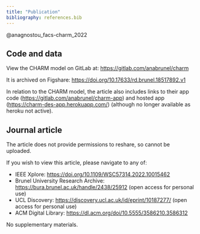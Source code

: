 ```yaml
---
title: "Publication"
bibliography: references.bib
---
```


@anagnostou_facs-charm_2022

## Code and data

View the CHARM model on GitLab at: <https://gitlab.com/anabrunel/charm>

It is archived on Figshare: <https://doi.org/10.17633/rd.brunel.18517892.v1>

In relation to the CHARM model, the article also includes links to their app code (<https://gitlab.com/anabrunel/charm-app>) and hosted app (<https://charm-des-app.herokuapp.com/>) (although no longer available as heroku not active).

## Journal article

The article does not provide permissions to reshare, so cannot be uploaded.

If you wish to view this article, please navigate to any of:

* IEEE Xplore: <https://doi.org/10.1109/WSC57314.2022.10015462>
* Brunel University Research Archive: <https://bura.brunel.ac.uk/handle/2438/25912> (open access for personal use)
* UCL Discovery: <https://discovery.ucl.ac.uk/id/eprint/10187277/> (open access for personal use)
* ACM Digital Library: <https://dl.acm.org/doi/10.5555/3586210.3586312>

No supplementary materials.